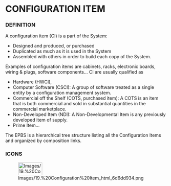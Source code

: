 
= CONFIGURATION ITEM =

=== DEFINITION ===

A configuration item (CI) is a part of the System:


* Designed and produced, or purchased
* Duplicated as much as it is used in the System
* Assembled with others in order to build each copy of the System.

Examples of configuration items are cabinets, racks, electronic boards, wiring &amp; plugs, software components... CI are usually qualified as


* Hardware (HWCI),
* Computer Software (CSCI): A group of software treated as a single 	entity by a configuration management system.
* Commercial off the Shelf (COTS, purchased item): A COTS is an item 	that is both commercial and sold in substantial quantities in the 	commercial marketplace.
* Non-Developed Item (NDI): A Non-Developmental Item is any previously 	developed item of supply.
* Prime Item...

The EPBS is a hierarchical tree structure listing all the Configuration Items and organized by composition links.


=== ICONS ===

[[Image:Images/19.%20Configuration%20Item_html_6d6dd934.png|75x40px]]

